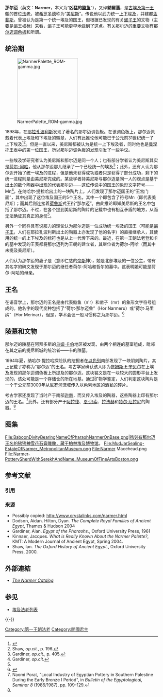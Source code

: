 {{Pharaoh Infobox
|Name=那尔迈
|Alt=
|Image=NarmerPalette-CloseUpOfNarmer-ROM.png
|Caption=在[[那尔迈调色板|那尔迈调色板]]中摆着传统姿态<br>惩戒敌人的那尔迈
|Reign=
|Dynasty=埃及第一王朝
|Coregency=
|Predecessor=[[蝎王二世|蝎王二世]]或[[卡_(前王朝法老)|迦]]
|Successor=[[美尼斯|美尼斯]]或[[荷尔-阿哈|荷尔-阿哈]]
|Prenomen=
|PrenomenHiero=
|Nomen=
|NomenHiero=
|Golden=
|GoldenHiero=
|Nebty=
|NebtyHiero=
|HorusPrefix=
|Horus=
|HorusHiero=[[File:Narmername.png|File:Narmername.png]]
|Spouse=[[奈斯霍特普|奈斯霍特普]]
|Children=[[美尼斯|美尼斯]]或[[荷尔-阿哈|荷尔-阿哈]]
|Father=
|Mother=
|Born=
|Died=
|Burial=高皇后[[阿拜多斯|阿拜多斯]]的[[乌姆·卡伯|乌姆·卡伯]]地区，<br>B17/B18号陵墓
|Monuments=
}}

'''那尔迈'''（英文：'''Narmer'''，本义为“'''凶猛的[[鲶鱼|鲶鱼]]'''”），又译'''納爾邁'''，是[[古埃及|古埃及]][[埃及第一王朝|第一王朝]]的首位[[法老|法老]]，被[[希罗多德|希罗多德]]称为“[[美尼斯|美尼斯]]”。传说他以武力统一[[上下埃及|上下埃及]]，并建都[[孟斐斯|孟斐斯]]。曾被认为是第一个统一埃及的国王，但根据已发现的有关[[蝎子王_(埃及法老)|蝎子王]]的文物（主要是蝎王权标）来看，蝎子王可能更早地做到了这点。有关那尔迈的重要文物有[[那尔迈调色板|那尔迈调色板]]和所谓{{link-en|那尔迈大权标头|Narmer macehead}}。

== 统治期 ==
[[File:NarmerPalette_ROM-gamma.jpg|200px]]

1898年，在[[耶拉孔波利斯|耶拉孔波利斯]]发现了著名的那尔迈调色板。在该调色板上，那尔迈佩戴着代表上埃及和下埃及的徽章，人们有此推论他可能已于公元前31世纪统一了上下埃及<ref>{{Cite web |url=http://www.kingtutshop.com/freeinfo/king-narmar.htm |title=存档副本 |access-date=2009-10-19 |archive-date=2021-01-26 |archive-url=https://web.archive.org/web/20210126041055/http://www.kingtutshop.com/freeinfo/king-narmar.htm |dead-url=no }}</ref><ref>Shaw, ''op.cit.'', p. 196.</ref>。但是一直以来，美尼斯都被认为是统一上下埃及者，同时他也是[[曼涅托|曼涅托]]王表中的第一位国王，所以那尔迈调色板的发现引发了一些争议。

一些埃及学研究者认为美尼斯和那尔迈是同一个人；也有部分学者认为美尼斯其实是[[荷尔-阿哈|荷尔-阿哈]]，他从那尔迈那儿继承了一个已经统一的埃及<ref>Gardiner, ''op.cit.'', p. 405.</ref>；此外，还有人认为那尔迈开始了统一埃及的进程，但是他未获得成功或者只是获得了部分成功，剩下的统一进程则是由美尼斯完成的。某些学者持美尼斯与那尔迈是同一人的观点是基于出土的数个陶器中出现的代表那尔迈——这位传说中的国王的象形文字符号——Mn<ref name="#1">Gardiner, ''op.cit.''</ref>。在纳哈尔·提拉哈出土的一块陶片上，人们发现了那尔迈国王的“王宫门面”，其中出现了这位埃及国王的5个王名，其中一个即包含了符号Mn（即代表美尼斯）；而其后则连接着[[荷鲁斯|荷鲁斯]]式王衔“那尔迈”。由此推论即知美尼斯的王名中包括了那尔迈。不过，在各个提到美尼斯的陶片的记载中也有相互矛盾的地方，从而无法确证其真正的身份<ref name="#1"/>。

另外一个同样具有说服力的理论认为那尔迈是一位成功统一埃及的国王（可能是[[蝎子王|蝎子王]]，人们在耶拉孔波利斯出土的陶器上亦发现了他的名字）的直接继承人，其使用的统一的上下埃及的标符也是从上一代传下来的。最近，在第一王朝法老登和卡的墓中发现的王表都将那尔迈列为王朝的建立者，其继位者为荷尔-阿哈（而其中未提及美尼斯）。

人们认为那尔迈的妻子是{{tsl|en|Neithhotep|奈斯霍特普}}（意即仁慈的[[奈斯|奈斯]]神），她是北部埃及的一位公主，带有其名字的碑文发现于那尔迈的继任者荷尔-阿哈和哲尔的墓中。这表明她可能是荷尔-阿哈的母亲。

== 王名 ==
在语音学上，那尔迈的王名是由代表鲶鱼（n'r）和凿子（mr）的象形文字符号组成的。他名字的现代变种包括了“荷尔·那尔迈鲁”（Hor Narmeru）或“荷尔·马里纳”（Hor Merinar），但是，学术会议一般习惯称之为那尔迈。<ref>{{Cite web |url=http://www.ancient-egypt.org/kings/0101_narmer/titulary.html |title=Narmer: Titulary |accessdate=2009-10-19 |archive-date=2006-06-13 |archive-url=https://web.archive.org/web/20060613211241/http://ancient-egypt.org/kings/0101_narmer/titulary.html |dead-url=yes }}</ref>

== 陵墓和文物 ==
那尔迈的陵墓在阿拜多斯的[[乌姆·卡伯|乌姆·卡伯]]地区被发现，由两个相连的墓室组成，毗邻在其之前的提尼斯城的统治者——卡的陵墓。

1994年夏，纳哈尔·提拉哈探险队的挖掘者在[[以色列|以色列]]南部发现了一块阴刻陶片，其上记载了亦称为“那尔迈”的王名。考古学家确认该人即为[[詹姆斯·E·奎贝尔|詹姆斯·E·奎贝尔]]在上埃及发现的那尔迈调色板上所提及的那尔迈。这块铭文是在一块较大的圆形平台上发现的，该处可能是一个存储仓的所在地基。通过矿物学鉴定，人们判定这块陶片是一个于公元前3000年从[[尼罗河|尼罗河]]流域传入以色列地区的酒瓮的碎片。

考古学家还发现了当时产于南部[[迦南|迦南]]，而又传入埃及的陶器，这些陶器上印有那尔迈的王名。<ref name="Naomi">Naomi Porat, "Local Industry of Egyptian Pottery in Southern Palestine During the Early Bronze I Period", in ''Bulletin of the Egyptological, Seminar 8'' (1986/1987), pp. 109-129.</ref>此外，还有部分产于[[阿拉德|阿拉德]]、[[恩·贝索|恩·贝索]]、[[拉法赫|拉法赫]]和[[特尔·厄拉尼|特尔·厄拉尼]]的陶器。<ref name="Naomi" />

== 图集 ==
<gallery>
File:BaboonDivityBearingNameOfPharaohNarmerOnBase.png|镌刻有那尔迈王名的狒狒神雪花石膏雕像，藏于柏林埃及博物馆。 
File:MudJarSealing-EstateOfNarmer_MetropolitanMuseum.png
File:Narmer Macehead.png
File:Narmer-PotterySherdWithSerekhAndName_MuseumOfFineArtsBoston.png
</gallery>

== 参考文献 ==
=== 引用 ===
{{Reflist|2}}

=== 来源 ===
* Possibly copied: http://www.crystalinks.com/narmer.html {{Wayback|url=http://www.crystalinks.com/narmer.html |date=20210418095411 }} 
* Dodson, Aidan. Hilton, Dyan. ''The Complete Royal Families of Ancient Egypt'', Thames & Hudson  2004
* Gardiner, Alan. ''Egypt of the Pharaohs.'', Oxford University Press, 1961
* Kinnaer, Jacques. ''What is Really Known About the Narmer Palette?'', KMT: A Modern Journal of Ancient Egypt, Spring 2004.
* Shaw, Ian. ''The Oxford History of Ancient Egypt.'', Oxford University Press, 2000.

== 外部連結 ==
* [http://www.narmer.org  ''The Narmer Catalog''] {{Wayback|url=http://www.narmer.org/ |date=20170930002922 }}


== 参见 ==
{{Portal box|埃及|人物}}
* [[埃及法老列表|埃及法老列表]]

{{-}}
{{Pharaoh |Prev =[[蠍王二世|蠍王二世]]？（前王朝時期） |Dynasty = [[埃及第一王朝|第一王朝]] |Next = [[荷尔-阿哈|荷尔-阿哈]]}}
{{著名埃及统治者}}

{{Authority control}}

[[Category:第一王朝法老|Category:第一王朝法老]]
[[Category:開國君主|Category:開國君主]]